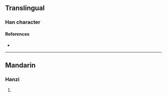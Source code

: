 {{character info}}
==Translingual==

===Han character===
{{Han char|rn=96|rad=玉|as=08|sn=12|four=|canj=MGHPA|ids=⿰𤣩昏}}

====References====
* {{Han ref|kx=0734.050|dkj=21042|dj=1146.130|hdz=21123.010|uh=7418|ud=29720}}

----

==Mandarin==

===Hanzi===
{{cmn-hanzi|pin=[[mín]] ([[min2]])|wg=min<sup>2</sup>}}

# {{rfdef|cmn|sort=玉08}}